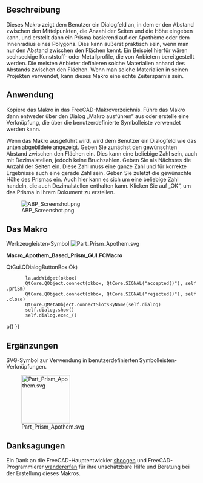 <languages/>

{{Macro/de
|Name=Apothem-basierte Prisma-GUI
|Icon=Part Prism Apothem.svg
|Description=Dieses Makro zeigt dem Benutzer ein Dialogfeld an, in dem er den Abstand zwischen den Mittelpunkten, die Anzahl der Seiten und die Höhe eingeben kann, und erstellt dann ein Prisma basierend auf der Apothem oder dem Inradius eines Polygons. Dies kann äußerst praktisch sein, wenn man nur den Abstand zwischen den Flächen kennt. Ein Beispiel hierfür wären sechseckige Kunststoff- oder Metallprofile, die von Anbietern bereitgestellt werden. Die meisten Anbieter definieren solche Materialien anhand des Abstands zwischen den Flächen. Wenn man solche Materialien in seinen Projekten verwendet, kann dieses Makro eine echte Zeitersparnis sein.
|Author=Quick61
|Version=1.0
|Date=2014-12-31
|Download=[https://wiki.freecad.org/images/4/4e/Part_Prism_Apothem.svg Werkzeugleisten-Symbol]
|FCVersion=Alle
}}

<span id="Description"></span>
== Beschreibung ==

Dieses Makro zeigt dem Benutzer ein Dialogfeld an, in dem er den Abstand zwischen den Mittelpunkten, die Anzahl der Seiten und die Höhe eingeben kann, und erstellt dann ein Prisma basierend auf der Apothème oder dem Innenradius eines Polygons. Dies kann äußerst praktisch sein, wenn man nur den Abstand zwischen den Flächen kennt. Ein Beispiel hierfür wären sechseckige Kunststoff- oder Metallprofile, die von Anbietern bereitgestellt werden. Die meisten Anbieter definieren solche Materialien anhand des Abstands zwischen den Flächen. Wenn man solche Materialien in seinen Projekten verwendet, kann dieses Makro eine echte Zeitersparnis sein. 

<span id="How_To_Use"></span>
== Anwendung ==

Kopiere das Makro in das FreeCAD-Makroverzeichnis. Führe das Makro dann entweder über den Dialog „Makro ausführen“ aus oder erstelle eine Verknüpfung, die über die benutzerdefinierte Symbolleiste verwendet werden kann.  

Wenn das Makro ausgeführt wird, wird dem Benutzer ein Dialogfeld wie das unten abgebildete angezeigt. Geben Sie zunächst den gewünschten Abstand zwischen den Flächen ein. Dies kann eine beliebige Zahl sein, auch mit Dezimalstellen, jedoch keine Bruchzahlen. Geben Sie als Nächstes die Anzahl der Seiten ein. Diese Zahl muss eine ganze Zahl und für korrekte Ergebnisse auch eine gerade Zahl sein. Geben Sie zuletzt die gewünschte Höhe des Prismas ein. Auch hier kann es sich um eine beliebige Zahl handeln, die auch Dezimalstellen enthalten kann. Klicken Sie auf „OK“, um das Prisma in Ihrem Dokument zu erstellen. 

[[Image:ABP Screenshot.png|center]]

<span id="The_Macro"></span>
== Das Makro ==

Werkzeugleisten-Symbol [[Image:Part_Prism_Apothem.svg]]

'''Macro_Apothem_Based_Prism_GUI.FCMacro'''

{{MacroCode|code=
# # # # # # # # # # #
#
# Apothem Based Prism
#
# This script will take the input of the distance between flats, (apothem, aka inradius), 
# and the number of sidesfor a regular polygon along with a height and produce a 
# correctly sized prism derived from the circumradius.
#
# # # # # # # # # # #
 
import FreeCAD, FreeCADGui, Part, PartGui, math
from FreeCAD import Base
from PySide import QtGui, QtCore
from math import cos, radians
App = FreeCAD
Gui = FreeCADGui
 
class p():
 
 
    def priSm(self):
 
        try:
            dbf = float(self.d1.text())
            nos = int(self.d2.text())
            hth = float(self.d3.text())
            aR = dbf / 2
            op1 = 180/float(nos)
            coS = cos(math.radians(op1))
            cR = aR / coS
            prism=App.ActiveDocument.addObject("Part::Prism","Prism")
            prism.Polygon=nos
            prism.Circumradius=cR
            prism.Height=hth
            prism.Placement=Base.Placement(Base.Vector(0.00,0.00,0.00),Base.Rotation(0.00,0.00,0.00,1.00))
            prism.Label='Prism'
            App.ActiveDocument.recompute()
            Gui.SendMsgToActiveView("ViewFit")
        except:
            FreeCAD.Console.PrintError("Unable to complete task")
 
            self.close()
 
    def close(self):
        self.dialog.hide()
 
 
#
# Make dialog box and get input for distance between flats, number of sides, and height
#
 
    def __init__(self):
        self.dialog = None
 
        self.dialog = QtGui.QDialog()
        self.dialog.resize(280,110)
 
        self.dialog.setWindowTitle("Apothem Based Prism")
        la = QtGui.QVBoxLayout(self.dialog)
 
        iN1 = QtGui.QLabel("Distance Between Flats")
        la.addWidget(iN1)
        self.d1 = QtGui.QLineEdit()
        la.addWidget(self.d1)
 
        iN2 = QtGui.QLabel("Number Of Sides (Best results - use even numbers)")
        la.addWidget(iN2)
        self.d2 = QtGui.QLineEdit()
        la.addWidget(self.d2)
 
        iN3 = QtGui.QLabel("Prism Height")
        la.addWidget(iN3)
        self.d3 = QtGui.QLineEdit()
        la.addWidget(self.d3)
 
        okbox = QtGui.QDialogButtonBox(self.dialog)
        okbox.setOrientation(QtCore.Qt.Horizontal)
        okbox.setStandardButtons(QtGui.QDialogButtonBox.Cancel{{!}}QtGui.QDialogButtonBox.Ok)
        la.addWidget(okbox)
        QtCore.QObject.connect(okbox, QtCore.SIGNAL("accepted()"), self.priSm)
        QtCore.QObject.connect(okbox, QtCore.SIGNAL("rejected()"), self.close)
        QtCore.QMetaObject.connectSlotsByName(self.dialog)
        self.dialog.show()
        self.dialog.exec_()
 
p()
}}

<span id="Additions"></span>
== Ergänzungen ==

SVG-Symbol zur Verwendung in benutzerdefinierten Symbolleisten-Verknüpfungen.
 
[[Image:Part Prism Apothem.svg|128px]]

<span id="Acknowledgements"></span>
== Danksagungen ==

Ein Dank an die FreeCAD-Hauptentwickler  [https://forum.freecad.org/memberlist.php?mode=viewprofile&u=765 shoogen] und FreeCAD-Programmierer [https://forum.freecad.org/memberlist.php?mode=viewprofile&u=1375 wandererfan] für ihre unschätzbare Hilfe und Beratung bei der Erstellung dieses Makros.